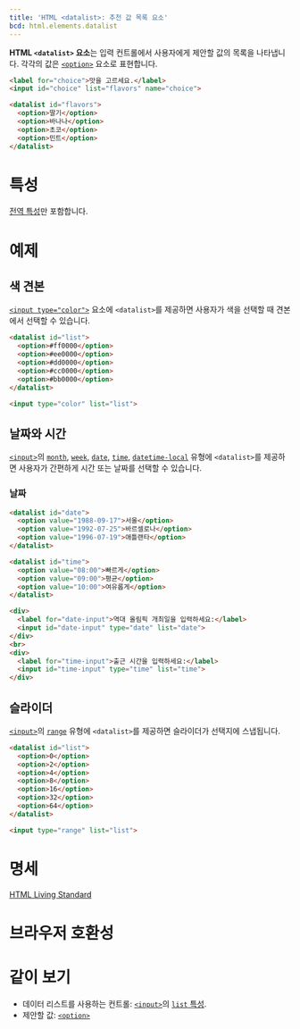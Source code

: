 ```yaml
---
title: 'HTML <datalist>: 추천 값 목록 요소'
bcd: html.elements.datalist
---
```


**HTML `<datalist>` 요소**는 입력 컨트롤에서 사용자에게 제안할 값의 목록을 나타냅니다. 각각의 값은 [`<option>`](./option) 요소로 표현합니다.

```html hidden name=demo
<label for="choice">맛을 고르세요.</label>
<input id="choice" list="flavors" name="choice">

<datalist id="flavors">
  <option>딸기</option>
  <option>바나나</option>
  <option>초코</option>
  <option>민트</option>
</datalist>
```

<LiveExample height={220} lang="html" name="demo" />

# 특성

[전역 특성](/docs/Web/HTML/Global_attributes)만 포함합니다.

# 예제

## 색 견본

[`<input type="color">`](./input/color) 요소에 `<datalist>`를 제공하면 사용자가 색을 선택할 때 견본에서 선택할 수 있습니다.

```html hidden name=color
<datalist id="list">
  <option>#ff0000</option>
  <option>#ee0000</option>
  <option>#dd0000</option>
  <option>#cc0000</option>
  <option>#bb0000</option>
</datalist>

<input type="color" list="list">
```

<LiveExample name="color" height={200} />

## 날짜와 시간

[`<input>`](./input)의 [`month`](https://developer.mozilla.org/en-US/docs/Web/HTML/Element/input/month), [`week`](https://developer.mozilla.org/en-US/docs/Web/HTML/Element/input/week), [`date`](./input/date), [`time`](https://developer.mozilla.org/en-US/docs/Web/HTML/Element/input/time), [`datetime-local`](./input/datetime-local) 유형에 `<datalist>`를 제공하면 사용자가 간편하게 시간 또는 날짜를 선택할 수 있습니다.

### 날짜

```html hidden name=datetime
<datalist id="date">
  <option value="1988-09-17">서울</option>
  <option value="1992-07-25">바르셀로나</option>
  <option value="1996-07-19">애틀랜타</option>
</datalist>

<datalist id="time">
  <option value="08:00">빠르게</option>
  <option value="09:00">평균</option>
  <option value="10:00">여유롭게</option>
</datalist>

<div>
  <label for="date-input">역대 올림픽 개최일을 입력하세요:</label>
  <input id="date-input" type="date" list="date">
</div>
<br>
<div>
  <label for="time-input">출근 시간을 입력하세요:</label>
  <input id="time-input" type="time" list="time">
</div>
```

<LiveExample name="datetime" height={200} />

## 슬라이더

[`<input>`](./input)의 [`range`](https://developer.mozilla.org/en-US/docs/Web/HTML/Element/input/range) 유형에 `<datalist>`를 제공하면 슬라이더가 선택지에 스냅됩니다.

```html hidden name=range
<datalist id="list">
  <option>0</option>
  <option>2</option>
  <option>4</option>
  <option>8</option>
  <option>16</option>
  <option>32</option>
  <option>64</option>
</datalist>

<input type="range" list="list">
```

<LiveExample name="range" height={200} />

# 명세

[HTML Living Standard](https://html.spec.whatwg.org/multipage/forms.html#the-datalist-element)

# 브라우저 호환성

<BrowserCompat data={props.bcd} />

# 같이 보기

- 데이터 리스트를 사용하는 컨트롤: [`<input>`](./input)의 [`list` 특성](./input#term-list).
- 제안할 값: [`<option>`](./option)
